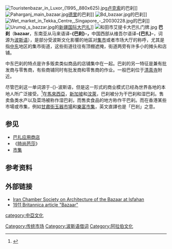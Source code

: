 {{noteTA
|T=zh-cn:巴扎;zh-tw:巴剎;zh-hk:巴剎;zh-sg:巴刹;zh-mo:巴剎; zh:巴剎;
|1=zh-cn:巴扎;zh-tw:巴剎;zh-hk:巴剎;zh-sg:巴刹;zh-mo:巴剎; zh:巴剎;
}}
[[File:Touristenbazar_in_Luxor_(1995,_880x625).jpg|thumb]][[卢克索|卢克索]]的巴刹]]
[[File:Paharganj_main_bazaar.jpg|thumb]][[德里|德里]]的巴刹]]
[[File:Bd_bazaar.jpg|thumb]]的巴刹]]
[[File:Wet_market_in_Tekka_Centre,_Singapore_-_20030228.jpg|thumb]]的巴刹]]
[[File:Urumqi_s_bazzar.jpg|thumb]]的[[新疆国际大巴扎|新疆国际大巴扎]]]]
[[File:和田市艾提卡大巴扎门牌.jpg|thumb]]
{{Otheruses|傳統市場|subject=阿拉伯文化地区的集市|other=[[马来西亚|马来西亚]]，[[新加坡|新加坡]]和[[汶莱|汶莱]]的巴刹}}
'''巴刹'''（'''bazaar'''，东南亚从马来语译'''-{巴刹}-，'''中国西部从维吾尔语译'''-{巴扎}-'''，词源为[[波斯语|波斯语]]{{lang|fa|بازار bāzār}}），是部分受波斯文化影響的地區对[[集市|集市]]或者市场大厅的称呼，尤其是指[[中东|中东]]地区的集市街道，这些街道往往有顶棚遮掩，街道两旁有许多小的摊头和店铺。

中东巴刹的特点是许多贩卖类似商品的店铺集中在一起。巴刹的另一特征是兼有批发商与零售商，有些商铺同时有批发商和零售商的作业。一般巴刹位于[[清真寺|清真寺]]附近。

尽管巴刹这一单词源于-{}-波斯语，但是这一形式的商业模式已经為世界各地的本地人所广泛接受。<ref>{{cite web
 |url        = http://dsal.uchicago.edu/cgi-bin/philologic/getobject.pl?c.0:1:171.hobson
 |title      = BAZAAR  s. H. &c. From P. bāzār, a permanent market or street of shops.
 |publisher  = 芝加哥大学
 |accessdate = 2007-07-19
}}{{dead link|date=2017年12月 |bot=InternetArchiveBot |fix-attempted=yes }}</ref>在[[馬來西亞|馬來西亞]]，[[新加坡|新加坡]]和[[汶萊|汶萊]]，巴刹被分为干巴刹和湿巴刹。售卖鱼类水产以及菜场被称作湿巴刹，而售卖食品的地方称作干巴刹。而在香港某些市場或市集，例如[[甘肅街玉器市場|甘肅街玉器市場]]和[[樂富市集|樂富市集]]，英文直譯也是「巴剎」之意。

==参见==
*[[巴扎应用商店|巴扎应用商店]]
*《[[時尚芭莎|時尚芭莎]]》
*[[市集|市集]]

==参考资料==
<references/>

==外部链接==
*[https://web.archive.org/web/20071230174333/http://www.iranchamber.com/architecture/bazaar_of_isfahan1.php Iran Chamber Society on Architecture of the Bazaar at Isfahan]{{en}}
*[https://web.archive.org/web/20080505030451/http://www.1911encyclopedia.org/Bazaar 1911 Britannica article "Bazaar"]{{en}}

{{Econ-stub}}
[[Category:传统市场|Category:传统市场]]
[[category:中亞文化|category:中亞文化]]
[[Category:波斯语借词|Category:波斯语借词]]
[[Category:阿拉伯文化|Category:阿拉伯文化]]